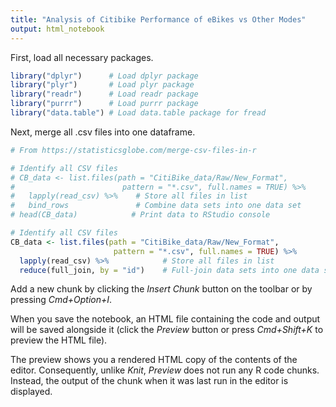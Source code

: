 ```yaml
---
title: "Analysis of Citibike Performance of eBikes vs Other Modes"
output: html_notebook
---
```


First, load all necessary packages.
```r
library("dplyr")      # Load dplyr package
library("plyr")       # Load plyr package
library("readr")      # Load readr package
library("purrr")      # Load purrr package
library("data.table") # Load data.table package for fread
```

Next, merge all .csv files into one dataframe.
```r
# From https://statisticsglobe.com/merge-csv-files-in-r

# Identify all CSV files
# CB_data <- list.files(path = "CitiBike_data/Raw/New_Format",  
#                        pattern = "*.csv", full.names = TRUE) %>% 
#   lapply(read_csv) %>%    # Store all files in list
#   bind_rows               # Combine data sets into one data set 
# head(CB_data)            # Print data to RStudio console

# Identify all CSV files
CB_data <- list.files(path = "CitiBike_data/Raw/New_Format",
                       pattern = "*.csv", full.names = TRUE) %>%
  lapply(read_csv) %>%            # Store all files in list
  reduce(full_join, by = "id")    # Full-join data sets into one data set
```

Add a new chunk by clicking the *Insert Chunk* button on the toolbar or by pressing *Cmd+Option+I*.

When you save the notebook, an HTML file containing the code and output will be saved alongside it (click the *Preview* button or press *Cmd+Shift+K* to preview the HTML file). 

The preview shows you a rendered HTML copy of the contents of the editor. Consequently, unlike *Knit*, *Preview* does not run any R code chunks. Instead, the output of the chunk when it was last run in the editor is displayed.

